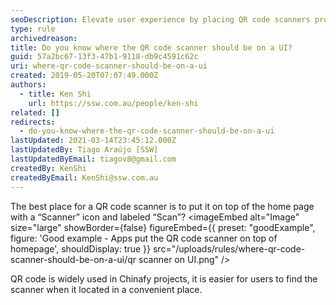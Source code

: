 ```yaml
---
seoDescription: Elevate user experience by placing QR code scanners prominently on home pages with a clear icon and label.
type: rule
archivedreason:
title: Do you know where the QR code scanner should be on a UI?
guid: 57a2bc67-13f3-47b1-9118-db9c4591c62c
uri: where-qr-code-scanner-should-be-on-a-ui
created: 2019-05-20T07:07:49.000Z
authors:
  - title: Ken Shi
    url: https://ssw.com.au/people/ken-shi
related: []
redirects:
  - do-you-know-where-the-qr-code-scanner-should-be-on-a-ui
lastUpdated: 2021-03-14T23:45:12.000Z
lastUpdatedBy: Tiago Araújo [SSW]
lastUpdatedByEmail: tiagov8@gmail.com
createdBy: KenShi
createdByEmail: KenShi@ssw.com.au
---
```


The best place for a QR code scanner is to put it on top of the home page with a “Scanner” icon and labeled “Scan”?
<imageEmbed
  alt="Image"
  size="large"
  showBorder={false}
  figureEmbed={{
    preset: "goodExample",
    figure: 'Good example - Apps put the QR code scanner on top of  homepage',
    shouldDisplay: true
  }}
  src="/uploads/rules/where-qr-code-scanner-should-be-on-a-ui/qr scanner on UI.png"
/>

QR code is widely used in Chinafy projects, it is easier for users to find the scanner when it located in a convenient place.

